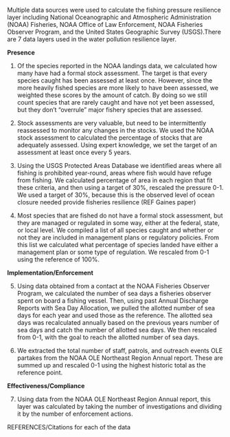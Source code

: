 Multiple data sources were used to calculate the fishing pressure resilience layer including National Oceanographic and Atmospheric Administration (NOAA) Fisheries, NOAA Office of Law Enforcement, NOAA Fisheries Observer Program, and the United States Geographic Survey (USGS).There are 7 data layers used in the water pollution resilience layer.

**Presence**

1. Of the species reported in the NOAA landings data, we calculated how many have had a formal stock assessment. The target is that every species caught has been assessed at least once. However, since the more heavily fished species are more likely to have been assessed, we weighted these scores by the amount of catch. By doing so we still count species that are rarely caught and have not yet been assessed, but they don't "overrule" major fishery species that are assessed.

2. Stock assessments are very valuable, but need to be intermittently reassessed to monitor any changes in the stocks. We used the NOAA stock assessment to calculated the percentage of stocks that are adequately assessed. Using expert knowledge, we set the target of an assessment at least once every 5 years.

3. Using the USGS Protected Areas Database we identified areas where all fishing is prohibited year-round, areas where fish would have refuge from fishing. We calculated percentage of area in each region that fit these criteria, and then using a target of 30%, rescaled the pressure 0-1. We used a target of 30%, because this is the observed level of ocean closure needed provide fisheries resilience (REF Gaines paper)

4. Most species that are fished do not have a formal stock assessment, but they are managed or regulated in some way, either at the federal, state, or local level. We compiled a list of all species caught and whether or not they are included in management plans or regulatory policies. From this list we calculated what percentage of species landed have either a management plan or some type of regulation. We rescaled from 0-1 using the reference of 100%.

**Implementation/Enforcement** 

5. Using data obtained from a contact at the NOAA Fisheries Observer Program, we calculated the number of sea days a fisheries observer spent on board a fishing vessel. Then, using past Annual Discharge Reports with Sea Day Allocation, we pulled the allotted number of sea days for each year and used those as the reference. The allotted sea days was recalculated annually based on the previous years number of sea days and catch the number of allotted sea days. We then rescaled from 0-1, with the goal to reach the allotted number of sea days.

6.  We extracted the total number of staff,  patrols, and outreach events OLE partakes from the NOAA OLE Northeast Region Annual report. These are summed up and rescaled 0-1 using the highest historic total as the reference point.

**Effectiveness/Compliance**

7. Using data from the NOAA OLE Northeast Region Annual report, this layer was calculated by taking the number of investigations and dividing it by the number of enforcement actions.


REFERENCES/Citations for each of the data
